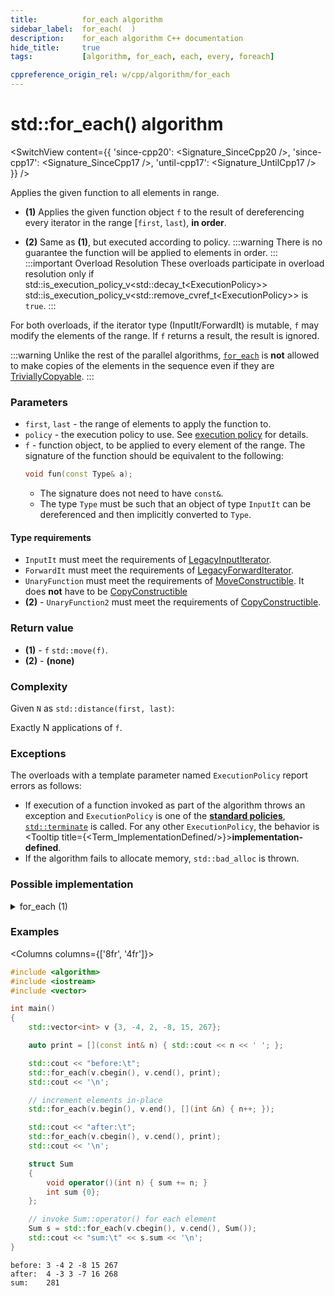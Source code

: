 ```yaml
---
title:			for_each algorithm
sidebar_label:	for_each(  )
description:	for_each algorithm C++ documentation
hide_title:		true
tags:			[algorithm, for_each, each, every, foreach]

cppreference_origin_rel: w/cpp/algorithm/for_each
---
```



<!-- Terms -->


<!----------------- Codes ---------------------->


# std::for_each() algorithm

<SwitchView content={{
  'since-cpp20': <Signature_SinceCpp20 />,
  'since-cpp17': <Signature_SinceCpp17 />,
  'until-cpp17': <Signature_UntilCpp17 />
}} />

Applies the given function to all elements in range.

- **(1)** Applies the given function object `f` to the result of dereferencing every iterator in the range [`first`, `last`), **in order**.

- **(2)** Same as **(1)**, but executed according to policy.
	:::warning
	There is no guarantee the function will be applied to elements in order.
	:::
	:::important Overload Resolution
	These overloads participate in overload resolution only if
	<Until v='cpp20'> std::is_execution_policy_v&lt;std::decay_t&lt;ExecutionPolicy&gt;&gt; </Until> <Since v='cpp20'>std::is_execution_policy_v&lt;std::remove_cvref_t&lt;ExecutionPolicy&gt;&gt;</Since> is <code>true</code>.
	:::

For both overloads, if the iterator type (InputIt/ForwardIt) is mutable, `f` may modify the elements of the range.
If `f` returns a result, the result is ignored.

:::warning
Unlike the rest of the parallel algorithms, [`for_each`](#) is **not** allowed to make copies of the elements in the sequence even if they are [TriviallyCopyable](/docs/named_req/TriviallyCopyable).
:::

### Parameters

- `first`, `last` - the range of elements to apply the function to.
- `policy` - the execution policy to use. See [execution policy](#) for details.
- `f` - function object, to be applied to every element of the range.
	The signature of the function should be equivalent to the following:
	```cpp
	void fun(const Type& a);
	```
	- The signature does not need to have `const&`.
	- The type `Type` must be such that an object of type `InputIt` can be dereferenced and then implicitly converted to `Type`.

#### Type requirements
- `InputIt` must meet the requirements of [LegacyInputIterator](/docs/named_req/LegacyInputIterator).
- `ForwardIt` must meet the requirements of [LegacyForwardIterator](/docs/named_req/LegacyForwardIterator).
- `UnaryFunction` must meet the requirements of [MoveConstructible](/docs/named_req/MoveConstructible). It does **not** have to be [CopyConstructible](/docs/named_req/CopyConstructible)
- **(2)** - `UnaryFunction2` must meet the requirements of [CopyConstructible](/docs/named_req/CopyConstructible).

### Return value

- **(1)** - <Until v='cpp11'><code>f</code></Until> <Since v='cpp11'><code>std::move(f)</code></Since>.
- **(2)** - **(none)**

### Complexity

Given `N` as `std::distance(first, last)`:

Exactly N applications of `f`.

### Exceptions

The overloads with a template parameter named `ExecutionPolicy` report errors as follows:
- If execution of a function invoked as part of the algorithm throws an exception and `ExecutionPolicy` is one of the [**standard policies**](#), [`std::terminate`](#) is called.
	For any other `ExecutionPolicy`, the behavior is <Tooltip title={<Term_ImplementationDefined/>}>**implementation-defined**</Tooltip>.
- If the algorithm fails to allocate memory, `std::bad_alloc` is thrown.

### Possible implementation

<details>
<summary>for_each (1)</summary>

```cpp

template<class InputIt, class UnaryFunction>
constexpr UnaryFunction for_each(InputIt first, InputIt last, UnaryFunction f)
{
    for (; first != last; ++first)
        f(*first);

    return f; // implicit move since C++11
}
```

</details>

### Examples

<Columns columns={['8fr', '4fr']}>
<div>

```cpp title='Main.cpp' showLineNumbers
#include <algorithm>
#include <iostream>
#include <vector>

int main()
{
    std::vector<int> v {3, -4, 2, -8, 15, 267};

    auto print = [](const int& n) { std::cout << n << ' '; };

    std::cout << "before:\t";
    std::for_each(v.cbegin(), v.cend(), print);
    std::cout << '\n';

    // increment elements in-place
    std::for_each(v.begin(), v.end(), [](int &n) { n++; });

    std::cout << "after:\t";
    std::for_each(v.cbegin(), v.cend(), print);
    std::cout << '\n';

    struct Sum
    {
        void operator()(int n) { sum += n; }
        int sum {0};
    };

    // invoke Sum::operator() for each element
    Sum s = std::for_each(v.cbegin(), v.cend(), Sum());
    std::cout << "sum:\t" << s.sum << '\n';
}
```

</div>
<div>

```plaintext title="Output"
before:	3 -4 2 -8 15 267 
after:	4 -3 3 -7 16 268 
sum:	281
```

</div>
</Columns>
